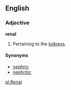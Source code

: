 ==English==
===Adjective===
'''renal'''

#Pertaining to the [[kidney]]s.

====Synonyms====
*[[nephric]]
*[[nephritic]]

[[pl:Renal]]